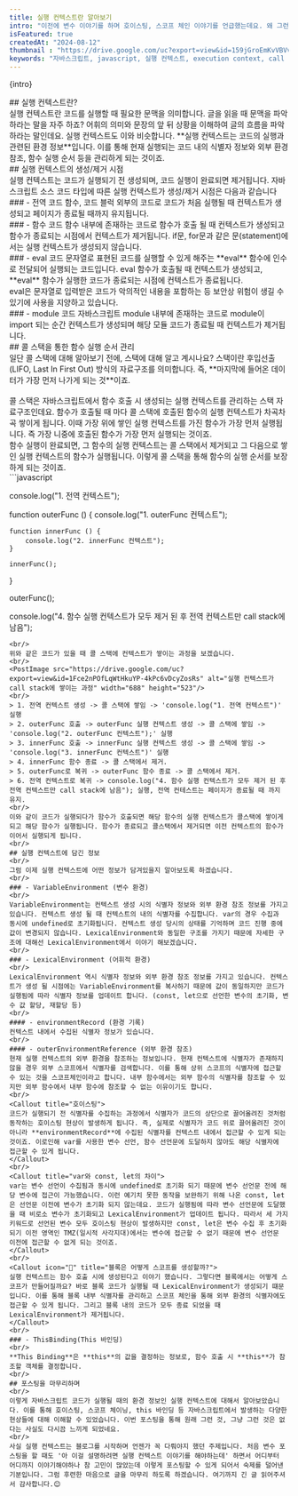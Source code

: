 ```yaml
---
title: 실행 컨텍스트란 알아보기
intro: "이전에 변수 이야기를 하며 호이스팅, 스코프 체인 이야기를 언급했는데요. 왜 그런 현상이 일어나는지 궁금하지 않으셨나요? 실행 컨텍스트를 알게 되면 많은 궁금증이 풀리게 됩니다. 얼른 실행 컨텍스트에 대해 알아보러 갑시다."
isFeatured: true
createdAt: "2024-08-12"
thumbnail : "https://drive.google.com/uc?export=view&id=159jGroEmKvVBVvLL9C77eprzuvnbccBn"
keywords: "자바스크립트, javascript, 실행 컨텍스트, execution context, call stack, hoisting, scope"
---
```

<p>{intro}</p>
<Spacing size="lg" />
## 실행 컨텍스트란?
<br/>
실행 컨텍스트란 코드를 실행할 때 필요한 문맥을 의미합니다. 글을 읽을 때 문맥을 파악하라는 말을 자주 하죠? 어휘의 의미와 문장의 앞 뒤 상황을 이해하여 글의 흐름을 파악하라는 말인데요. 실행 컨텍스트도 이와 비슷합니다. **실행 컨텍스트는 코드의 실행과 관련된 환경 정보**입니다. 이를 통해 현재 실행되는 코드 내의 식별자 정보와 외부 환경 참조, 함수 실행 순서 등을 관리하게 되는 것이죠.
<br/>
## 실행 컨텍스트의 생성/제거 시점
<br/>
실행 컨텍스트는 코드가 실행되기 전 생성되며, 코드 실행이 완료되면 제거됩니다. 
자바스크립트 소스 코드 타입에 따른 실행 컨텍스트가 생성/제거 시점은 다음과 같습니다
<br/>
### - 전역 코드
함수, 코드 블럭 외부의 코드로 코드가 처음 실행될 때 컨텍스트가 생성되고 페이지가 종료될 때까지 유지됩니다.
<br/>
### - 함수 코드
함수 내부에 존재하는 코드로 함수가 호출 될 때 컨텍스트가 생성되고 함수가 종료되는 시점에서 컨텍스트가 제거됩니다. if문, for문과 같은 문(statement)에서는 실행 컨텍스트가 생성되지 않습니다.
<br/>
### - eval 코드
 문자열로 표현된 코드를 실행할 수 있게 해주는 **eval** 함수에 인수로 전달되어 실행되는 코드입니다. eval 함수가 호출될 때 컨텍스트가 생성되고, **eval** 함수가 실행한 코드가 종료되는 시점에 컨텍스트가 종료됩니다.
<br/>
<Callout icon="🚨">
eval은 문자열로 입력받은 코드가 악의적인 내용을 포함하는 등 보안상 위험이 생길 수 있기에 사용을 지양하고 있습니다.
</Callout>
<br/>
### - module 코드
자바스크립트 module 내부에 존재하는 코드로 module이 import 되는 순간 컨텍스트가 생성되며 해당 모듈 코드가 종료될 때 컨텍스트가 제거됩니다.
<br/>
## 콜 스택을 통한 함수 실행 순서 관리
<br/>
일단 콜 스택에 대해 알아보기 전에, 스택에 대해 알고 계시나요? 스택이란 후입선출(LIFO, Last In First Out) 방식의 자료구조를 의미합니다. 즉, **마지막에 들어온 데이터가 가장 먼저 나가게 되는 것**이죠.
<br/>
<PostImage src="https://drive.google.com/uc?export=view&id=14L-2EurAc37t_OeTgtjXLR3eDdOuTTSe" alt="스택" width="375" height="439"/>
<br/>
콜 스택은 자바스크립트에서 함수 호출 시 생성되는 실행 컨텍스트를 관리하는 스택 자료구조인데요. 함수가 호출될 때 마다 콜 스택에 호출된 함수의 실행 컨텍스트가 차곡차곡 쌓이게 됩니다. 이때 가장 위에 쌓인 실행 컨텍스트를 가진 함수가 가장 먼저 실행됩니다. 즉 가장 니중에 호출된 함수가 가장 먼저 실행되는 것이죠. 
<br/>
함수 실행이 완료되면, 그 함수의 실행 컨텍스트는 콜 스택에서 제거되고 그 다음으로 쌓인 실행 컨텍스트의 함수가 실행됩니다. 이렇게 콜 스택을 통해 함수의 실행 순서를 보장하게 되는 것이죠.
<br/>
```javascript

console.log("1. 전역 컨텍스트");

function outerFunc () {
	console.log("1. outerFunc 컨텍스트");
	
	function innerFunc () {
		console.log("2. innerFunc 컨텍스트");
	}
	
	innerFunc();
}

outerFunc();

console.log("4. 함수 실행 컨텍스트가 모두 제거 된 후 전역 컨텍스트만 call stack에 남음");
```
<br/>
위와 같은 코드가 있을 때 콜 스택에 컨텍스트가 쌓이는 과정을 보겠습니다.
<br/>
<PostImage src="https://drive.google.com/uc?export=view&id=1Fce2nPOfLqWtHkuYP-4kPc6vDcyZosRs" alt="실행 컨텍스트가 call stack에 쌓이는 과정" width="688" height="523"/>
<br/>
> 1. 전역 컨텍스트 생성 -> 콜 스택에 쌓임 -> 'console.log("1. 전역 컨텍스트")' 실행    
> 2. outerFunc 호출 -> outerFunc 실행 컨텍스트 생성 -> 콜 스택에 쌓임 -> 'console.log("2. outerFunc 컨텍스트");' 실행
> 3. innerFunc 호출 -> innerFunc 실행 컨텍스트 생성 -> 콜 스택에 쌓임 -> 'console.log("3. innerFunc 컨텍스트")' 실행
> 4. innerFunc 함수 종료 -> 콜 스택에서 제거.
> 5. outerFunc로 복귀 -> outerFunc 함수 종료 -> 콜 스택에서 제거.
> 6. 전역 컨텍스트로 복귀 -> console.log("4. 함수 실행 컨텍스트가 모두 제거 된 후 전역 컨텍스트만 call stack에 남음"); 실행, 전역 컨테스트는 페이지가 종료될 때 까지 유지.
<br/>
이와 같이 코드가 실행되다가 함수가 호출되면 해당 함수의 실행 컨텍스트가 콜스택에 쌓이게 되고 해당 함수가 실행됩니다. 함수가 종료되고 콜스택에서 제거되면 이전 컨텍스트의 함수가 이어서 실행되게 됩니다. 
<br/>
## 실행 컨텍스트에 담긴 정보
<br/>
그럼 이제 실행 컨텍스트에 어떤 정보가 담겨있을지 알아보도록 하겠습니다.
<br/>
### - VariableEnvironment (변수 환경)
<br/>
VariableEnvironment는 컨텍스트 생성 시의 식별자 정보와 외부 환경 참조 정보를 가지고 있습니다. 컨텍스트 생성 될 때 컨텍스트의 내의 식별자를 수집합니다. var의 경우 수집과 동시에 undefined로 초기화됩니다. 컨텍스트 생성 당시의 상태를 기억하며 코드 진행 중에 값이 변경되지 않습니다. LexicalEnvironment와 동일한 구조를 가지기 때문에 자세한 구조에 대해선 LexicalEnvironment에서 이야기 해보겠습니다.  
<br/>
### - LexicalEnvironment (어휘적 환경)
<br/>
LexicalEnvironment 역시 식별자 정보와 외부 환경 참조 정보를 가지고 있습니다. 컨텍스트가 생성 될 시점에는 VariableEnvironment를 복사하기 때문에 값이 동일하지만 코드가 실행됨에 따라 식별자 정보를 업데이트 합니다. (const, let으로 선언한 변수의 초기화, 변수 값 할당, 재할당 등)
<br/>
#### - environmentRecord (환경 기록)
컨텍스트 내에서 수집된 식별자 정보가 있습니다.
<br/>
#### - outerEnvironmentReference (외부 환경 참조)
현재 실행 컨텍스트의 외부 환경을 참조하는 정보입니다. 현재 컨텍스트에 식별자가 존재하지 않을 경우 외부 스코프에서 식별자를 검색합니다. 이를 통해 상위 스코프의 식별자에 접근할 수 있는 것을 스코프체인이라고 합니다. 내부 함수에서는 외부 함수의 식별자를 참조할 수 있지만 외부 함수에서 내부 함수에 참조할 수 없는 이유이기도 합니다.
<br/>
<Callout title="호이스팅">
코드가 실행되기 전 식별자를 수집하는 과정에서 식별자가 코드의 상단으로 끌어올려진 것처럼 동작하는 호이스팅 현상이 발생하게 됩니다. 즉, 실제로 식별자가 코드 위로 끌어올려진 것이 아니라 **environmentRecord**에 수집된 식별자를 컨텍스트 내에서 접근할 수 있게 되는 것이죠. 이로인해 var를 사용한 변수 선언, 함수 선언문에 도달하지 않아도 해당 식별자에 접근할 수 있게 됩니다.
</Callout>
<br/>
<Callout title="var와 const, let의 차이">
var는 변수 선언이 수집됨과 동시에 undefined로 초기화 되기 때문에 변수 선언문 전에 해당 변수에 접근이 가능했습니다. 이런 예기치 못한 동작을 보완하기 위해 나온 const, let은 선언문 이전에 변수가 초기화 되지 않는데요. 코드가 실행됨에 따라 변수 선언문에 도달했을 때 비로소 변수가 초기화되고 LexicalEnvironment가 업데이트 됩니다. 따라서 세 가지 키워드로 선언된 변수 모두 호이스팅 현상이 발생하지만 const, let은 변수 수집 후 초기화 되기 이전 영역인 TMZ(일시적 사각지대)에서는 변수에 접근할 수 없기 때문에 변수 선언문 이전에 접근할 수 없게 되는 것이죠.
</Callout>
<br/>
<Callout icon="🤔" title="블록은 어떻게 스코프를 생성할까?">
실행 컨텍스트는 함수 호출 시에 생성된다고 이야기 했습니다. 그렇다면 블록에서는 어떻게 스코프가 만들어질까요? 바로 블록 코드가 실행될 때 LexicalEnvironment가 생성되기 떄문입니다. 이를 통해 블록 내부 식별자를 관리하고 스코프 체인을 통해 외부 환경의 식별자에도 접근할 수 있게 됩니다. 그리고 블록 내의 코드가 모두 종료 되었을 때 LexicalEnvironment가 제거됩니다.
</Callout>
<br/>
### - ThisBinding(This 바인딩)
<br/>
**This Binding**은 **this**의 값을 결정하는 정보로, 함수 호출 시 **this**가 참조할 객체를 결정합니다.
<br/>
## 포스팅을 마무리하며
<br/>
이렇게 자바스크립트 코드가 실행될 때의 환경 정보인 실행 컨텍스트에 대해서 알아보았습니다. 이를 통해 호이스팅, 스코프 체이닝, this 바인딩 등 자바스크립트에서 발생하는 다양한 현상들에 대해 이해할 수 있었습니다. 이번 포스팅을 통해 원래 그런 것, 그냥 그런 것은 없다는 사실도 다시끔 느끼게 되었네요.  
<br/>
사실 실행 컨텍스트는 블로그를 시작하며 언젠가 꼭 다뤄야지 했던 주제입니다. 처음 변수 포스팅을 할 때도 '아 이걸 설명하려면 실행 컨텍스트 이야기를 해야하는데' 하면서 어디부터 어디까지 이야기해야하나 참 고민이 많았는데 이렇게 포스팅할 수 있게 되어서 숙제를 덜어낸 기분입니다. 그럼 후련한 마음으로 글을 마무리 하도록 하겠습니다. 여기까지 긴 글 읽어주셔서 감사합니다.😊